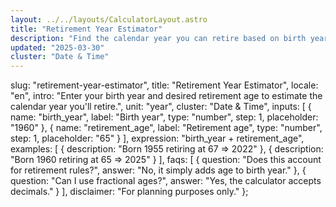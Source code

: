 ```yaml
---
layout: ../../layouts/CalculatorLayout.astro
title: "Retirement Year Estimator"
description: "Find the calendar year you can retire based on birth year and target retirement age."
updated: "2025-03-30"
cluster: "Date & Time"
---
```



  slug: "retirement-year-estimator",
  title: "Retirement Year Estimator",
  locale: "en",
  intro: "Enter your birth year and desired retirement age to estimate the calendar year you'll retire.",
  unit: "year",
  cluster: "Date & Time",
  inputs: [
    { name: "birth_year", label: "Birth year", type: "number", step: 1, placeholder: "1960" },
    { name: "retirement_age", label: "Retirement age", type: "number", step: 1, placeholder: "65" }
  ],
  expression: "birth_year + retirement_age",
  examples: [
    { description: "Born 1955 retiring at 67 ⇒ 2022" },
    { description: "Born 1960 retiring at 65 ⇒ 2025" }
  ],
  faqs: [
    { question: "Does this account for retirement rules?", answer: "No, it simply adds age to birth year." },
    { question: "Can I use fractional ages?", answer: "Yes, the calculator accepts decimals." }
  ],
  disclaimer: "For planning purposes only."
};

<Calculator schema={schema} />
